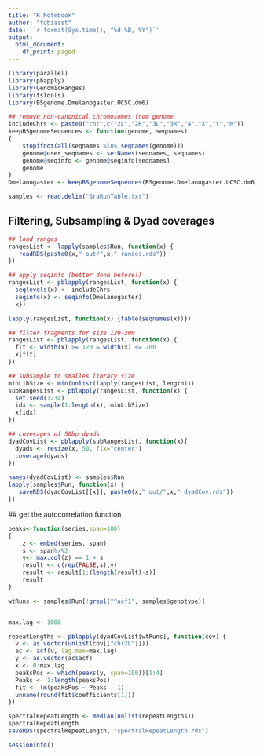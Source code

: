 ```yaml
---
title: "R Notebook"
author: "tobiasst"
date: '`r format(Sys.time(), "%d %B, %Y")`'
output:
  html_document:
    df_print: paged
---
```


```r
library(parallel)
library(pbapply)
library(GenomicRanges)
library(tsTools)
library(BSgenome.Dmelanogaster.UCSC.dm6)

## remove non-canonical chromosomes from genome
includeChrs <- paste0("chr",c("2L","2R","3L","3R","4","X","Y","M"))
keepBSgenomeSequences <- function(genome, seqnames)
{
    stopifnot(all(seqnames %in% seqnames(genome)))
    genome@user_seqnames <- setNames(seqnames, seqnames)
    genome@seqinfo <- genome@seqinfo[seqnames]
    genome
}
Dmelanogaster <- keepBSgenomeSequences(BSgenome.Dmelanogaster.UCSC.dm6, includeChrs)

samples <- read.delim("SraRunTable.txt")

```

## Filtering, Subsampling & Dyad coverages

```r
## load ranges
rangesList <- lapply(samples$Run, function(x) {
   readRDS(paste0(x,"_out/",x,"_ranges.rds"))
})

## apply seqinfo (better done before!)
rangesList <- pblapply(rangesList, function(x) {
  seqlevels(x) <- includeChrs
  seqinfo(x) <- seqinfo(Dmelanogaster)
  x})

lapply(rangesList, function(x) {table(seqnames(x))})

## filter fragments for size 120-200
rangesList <- pblapply(rangesList, function(x) {
  flt <- width(x) >= 120 & width(x) <= 200
  x[flt]
})

## subsample to smalles library size
minLibSize <- min(unlist(lapply(rangesList, length)))
subRangesList <- pblapply(rangesList, function(x) {
  set.seed(1234)
  idx <- sample(1:length(x), minLibSize)
  x[idx]
})

## coverages of 50bp dyads
dyadCovList <- pblapply(subRangesList, function(x){
  dyads <- resize(x, 50, fix="center")
  coverage(dyads)
})

names(dyadCovList) <- samples$Run
lapply(samples$Run, function(x) {
   saveRDS(dyadCovList[[x]], paste0(x,"_out/",x,"_dyadCov.rds"))
})

```
 
 ## get the autocorrelation function
 
```r

peaks<-function(series,span=100) 
{ 
	z <- embed(series, span) 
	s <- span%/%2 
	v<- max.col(z) == 1 + s 
	result <- c(rep(FALSE,s),v) 
	result <- result[1:(length(result)-s)] 
	result 
} 

wtRuns <- samples$Run[!grepl("^acf1", samples$genotype)]


max.lag <- 1000

repeatLengths <- pblapply(dyadCovList[wtRuns], function(cov) {
  v <- as.vector(unlist(cov[["chr2L"]]))
  ac <- acf(v, lag.max=max.lag)
  y <- as.vector(ac$acf)
  x <- 0:max.lag
  peaksPos <- which(peaks(y, span=100))[1:4]
  Peaks <- 1:length(peaksPos)
  fit <- lm(peaksPos ~ Peaks - 1)
  unname(round(fit$coefficients[1]))
})

spectralRepeatLength <- median(unlist(repeatLengths))
spectralRepeatLength
saveRDS(spectralRepeatLength, "spectralRepeatLength.rds")
```
 
```r
sessionInfo()
```

